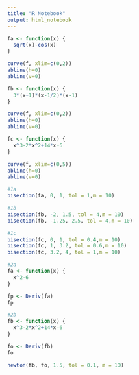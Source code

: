 ---
title: "R Notebook"
output: html_notebook
---


```{r}
fa <- function(x) {
  sqrt(x)-cos(x)
}

curve(f, xlim=c(0,2))
abline(h=0)
abline(v=0)

```
```{r}
fb <- function(x) {
  3*(x+1)*(x-1/2)*(x-1)
}

curve(f, xlim=c(0,2))
abline(h=0)
abline(v=0)

```
```{r}
fc <- function(x) {
  x^3-2*x^2+14*x-6
}

curve(f, xlim=c(0,5))
abline(h=0)
abline(v=0)

```
```{r}
#1a
bisection(fa, 0, 1, tol = 1,m = 10)
```
```{r}
#1b
bisection(fb, -2, 1.5, tol = 4,m = 10)
bisection(fb, -1.25, 2.5, tol = 4,m = 10)
```
```{r}
#1c
bisection(fc, 0, 1, tol = 0.4,m = 10)
bisection(fc, 1, 3.2, tol = 0.6,m = 10)
bisection(fc, 3.2, 4, tol = 1,m = 10)

```
```{r}
#2a
fa <- function(x) {
  x^2-6
}

fp <- Deriv(fa)
fp

```
```{r}
#2b
fb <- function(x) {
  x^3-2*x^2+14*x-6
}

fo <- Deriv(fb)
fo

newton(fb, fo, 1.5, tol = 0.1, m = 10)

```

